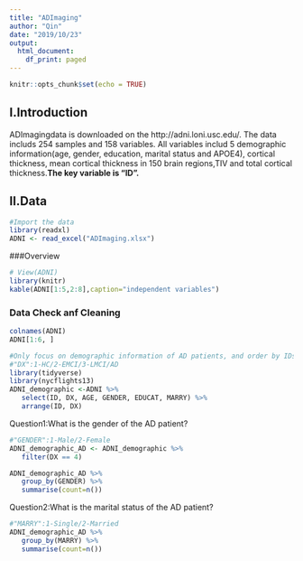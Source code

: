 ```yaml
---
title: "ADImaging"
author: "Qin"
date: "2019/10/23"
output:
  html_document:
    df_print: paged
---
```


```r
knitr::opts_chunk$set(echo = TRUE)
```

## Ⅰ.Introduction 
  ADImagingdata is downloaded on the http://adni.loni.usc.edu/. The data includs 254 samples and 158 variables. All variables includ 5 demographic information(age, gender, education, marital status and APOE4), cortical thickness, mean cortical thickness in 150 brain regions,TIV and total cortical thickness.**The key variable is "ID".**
  
## Ⅱ.Data
```r
#Import the data
library(readxl)
ADNI <- read_excel("ADImaging.xlsx")
```

###Overview
```r
# View(ADNI)
library(knitr)
kable(ADNI[1:5,2:8],caption="independent variables")
```

### Data Check anf Cleaning
```r
colnames(ADNI)
ADNI[1:6, ]
```

```r
#Only focus on demographic information of AD patients, and order by IDs
#"DX":1-HC/2-EMCI/3-LMCI/AD
library(tidyverse)
library(nycflights13)
ADNI_demographic <-ADNI %>%
   select(ID, DX, AGE, GENDER, EDUCAT, MARRY) %>%
   arrange(ID, DX)
```

Question1:What is the gender of the AD patient?
```r
#"GENDER":1-Male/2-Female
ADNI_demographic_AD <- ADNI_demographic %>%
   filter(DX == 4)

ADNI_demographic_AD %>%
   group_by(GENDER) %>%
   summarise(count=n())
```

Question2:What is the marital status  of the AD patient?
```r
#"MARRY":1-Single/2-Married
ADNI_demographic_AD %>%
   group_by(MARRY) %>%
   summarise(count=n())
```

